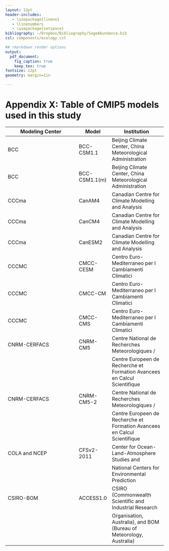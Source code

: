 ```yaml
---
layout: 12pt
header-includes:
   - \usepackage{lineno}
   - \linenumbers
   - \usepackage{setspace}
bibliography: ~/Dropbox/Bibliography/SageAbundance.bib
csl: components/ecology.csl

## rmarkdown render options
output:
  pdf_document:
    fig_caption: true
    keep_tex: true
fontsize: 12pt
geometry: margin=1in

---
```


\renewcommand\thefigure{X\arabic{figure}}  

Appendix X: Table of CMIP5 models used in this study
=======================================

\scriptsize

| Modeling Center | Model | Institution |
| --------------- | ----- | ----------- |
| BCC | BCC-CSM1.1 | Beijing Climate Center, China Meteorological Administration | 
| BCC | BCC-CSM1.1(m) | Beijing Climate Center, China Meteorological Administration | 
| CCCma | CanAM4 | Canadian Centre for Climate Modelling and Analysis |
| CCCma | CanCM4 | Canadian Centre for Climate Modelling and Analysis |
| CCCma | CanESM2 | Canadian Centre for Climate Modelling and Analysis |
| CCCMC | CMCC-CESM | Centro Euro-Mediterraneo per I Cambiamenti Climatici |
| CCCMC | CMCC-CM | Centro Euro-Mediterraneo per I Cambiamenti Climatici |
| CCCMC | CMCC-CMS | Centro Euro-Mediterraneo per I Cambiamenti Climatici |
| CNRM-CERFACS | CNRM-CM5 | Centre National de Recherches Meteorologiques / |
|  |  | Centre Europeen de Recherche et Formation Avancees en Calcul Scientifique |
| CNRM-CERFACS | CNRM-CM5-2 | Centre National de Recherches Meteorologiques / |
|  |  | Centre Europeen de Recherche et Formation Avancees en Calcul Scientifique |
| COLA and NCEP | CFSv2-2011 | Center for Ocean-Land-Atmosphere Studies and |
|  |  | National Centers for Environmental Prediction |
| CSIRO-BOM | ACCESS1.0 | CSIRO (Commonwealth Scientific and Industrial Research |
|  |  | Organisation, Australia), and BOM (Bureau of Meteorology, Australia) |
